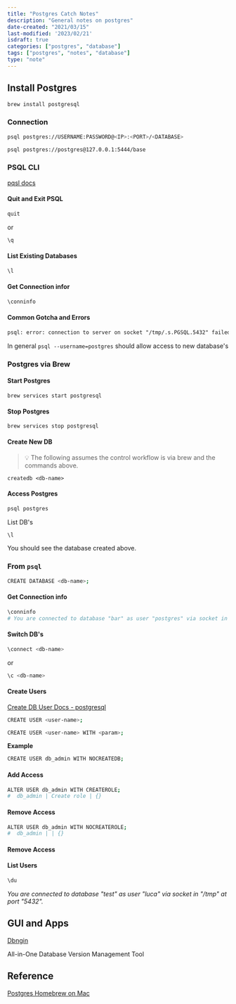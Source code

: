 ```yaml
---
title: "Postgres Catch Notes"
description: "General notes on postgres"
date-created: "2021/03/15"
last-modified: '2023/02/21'
isdraft: true
categories: ["postgres", "database"]
tags: ["postgres", "notes", "database"]
type: "note"
---
```


## Install Postgres

```sh
brew install postgresql 
```

### Connection 

```sh 
psql postgres://USERNAME:PASSWORD@<IP>:<PORT>/<DATABASE>
```

```sh 
psql postgres://postgres@127.0.0.1:5444/base
```

### PSQL CLI 

[pqsl docs](https://www.postgresql.org/docs/current/app-psql.html)

#### Quit and Exit PSQL 

```sh
quit 
```
or 
```sh
\q
```

#### List Existing Databases 

```sh 
\l
```

#### Get Connection infor 

```sh 
\conninfo 
```


#### Common Gotcha and Errors 

```txt
psql: error: connection to server on socket "/tmp/.s.PGSQL.5432" failed: FATAL:  role "root" does not exist
```

In general `psql --username=postgres` should allow access to new database's 




### Postgres via Brew

#### Start Postgres

```shell
brew services start postgresql
```

#### Stop Postgres

```shell
brew services stop postgresql
```

#### Create New DB

> 💡 The following assumes the control workflow is via brew and the commands above.

```shell
createdb <db-name>
```

#### Access Postgres 

```sh 
psql postgres
```

List DB's 

```sh 
\l 
```

You should see the database created above. 


### From `psql` 

```sh 
CREATE DATABASE <db-name>;
```

#### Get Connection info 

```sh
\conninfo	
# You are connected to database "bar" as user "postgres" via socket in "/tmp" at port "5432".
```

#### Switch DB's

```sh 
\connect <db-name>
```
or
```sh 
\c <db-name>
```

#### Create Users 

[Create DB User Docs - postgresql](https://www.postgresql.org/docs/8.0/sql-createuser.html)

```sh 
CREATE USER <user-name>;
```

```sh 
CREATE USER <user-name> WITH <param>;
```
**Example**

```sh 
CREATE USER db_admin WITH NOCREATEDB;
```

#### Add Access 

```sh 
ALTER USER db_admin WITH CREATEROLE;
#  db_admin | Create role | {}
```

#### Remove Access 


```sh 
ALTER USER db_admin WITH NOCREATEROLE;
#  db_admin | | {}
``` 

#### Remove Access 

#### List Users 

```sh 
\du
```

*You are connected to database "test" as user "luca" via socket in "/tmp" at port "5432".*

## GUI and Apps 

[Dbngin](https://dbngin.com/)

 All-in-One Database Version Management Tool

## Reference 

[Postgres Homebrew on Mac](https://www.moncefbelyamani.com/how-to-install-postgresql-on-a-mac-with-homebrew-and-lunchy/)

